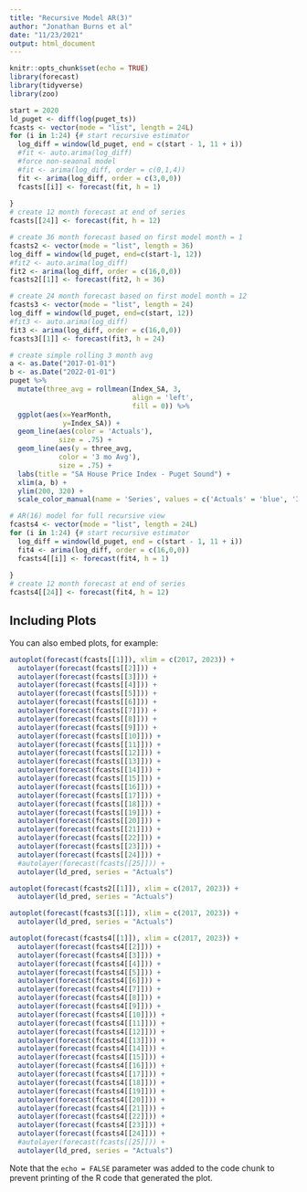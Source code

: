 ```yaml
---
title: "Recursive Model AR(3)"
author: "Jonathan Burns et al"
date: "11/23/2021"
output: html_document
---
```


```r
knitr::opts_chunk$set(echo = TRUE)
library(forecast)
library(tidyverse)
library(zoo)
```


```r
start = 2020
ld_puget <- diff(log(puget_ts))
fcasts <- vector(mode = "list", length = 24L)
for (i in 1:24) {# start recursive estimator
  log_diff = window(ld_puget, end = c(start - 1, 11 + i))
  #fit <- auto.arima(log_diff)
  #force non-seaonal model
  #fit <- arima(log_diff, order = c(0,1,4))
  fit <- arima(log_diff, order = c(3,0,0))
  fcasts[[i]] <- forecast(fit, h = 1)
  
}
# create 12 month forecast at end of series
fcasts[[24]] <- forecast(fit, h = 12)

# create 36 month forecast based on first model month = 1
fcasts2 <- vector(mode = "list", length = 36)
log_diff = window(ld_puget, end=c(start-1, 12))
#fit2 <- auto.arima(log_diff)
fit2 <- arima(log_diff, order = c(16,0,0))
fcasts2[[1]] <- forecast(fit2, h = 36)

# create 24 month forecast based on first model month = 12
fcasts3 <- vector(mode = "list", length = 24)
log_diff = window(ld_puget, end=c(start, 12))
#fit3 <- auto.arima(log_diff)
fit3 <- arima(log_diff, order = c(16,0,0))
fcasts3[[1]] <- forecast(fit3, h = 24)

# create simple rolling 3 month avg
a <- as.Date("2017-01-01")
b <- as.Date("2022-01-01")
puget %>%
  mutate(three_avg = rollmean(Index_SA, 3,
                              align = 'left',
                              fill = 0)) %>%
  ggplot(aes(x=YearMonth,
             y=Index_SA)) +
  geom_line(aes(color = 'Actuals'),
            size = .75) +
  geom_line(aes(y = three_avg,
            color = '3 mo Avg'),
            size = .75) +
  labs(title = "SA House Price Index - Puget Sound") +
  xlim(a, b) +
  ylim(200, 320) +
  scale_color_manual(name = 'Series', values = c('Actuals' = 'blue', '3 mo Avg' = 'red'))

# AR(16) model for full recursive view
fcasts4 <- vector(mode = "list", length = 24L)
for (i in 1:24) {# start recursive estimator
  log_diff = window(ld_puget, end = c(start - 1, 11 + i))
  fit4 <- arima(log_diff, order = c(16,0,0))
  fcasts4[[i]] <- forecast(fit4, h = 1)
  
}
# create 12 month forecast at end of series
fcasts4[[24]] <- forecast(fit4, h = 12)

```

## Including Plots

You can also embed plots, for example:

```r
autoplot(forecast(fcasts[[1]]), xlim = c(2017, 2023)) +
  autolayer(forecast(fcasts[[2]])) +
  autolayer(forecast(fcasts[[3]])) +
  autolayer(forecast(fcasts[[4]])) +
  autolayer(forecast(fcasts[[5]])) +
  autolayer(forecast(fcasts[[6]])) +
  autolayer(forecast(fcasts[[7]])) +
  autolayer(forecast(fcasts[[8]])) +
  autolayer(forecast(fcasts[[9]])) +
  autolayer(forecast(fcasts[[10]])) +
  autolayer(forecast(fcasts[[11]])) +
  autolayer(forecast(fcasts[[12]])) +
  autolayer(forecast(fcasts[[13]])) +
  autolayer(forecast(fcasts[[14]])) +
  autolayer(forecast(fcasts[[15]])) +
  autolayer(forecast(fcasts[[16]])) +
  autolayer(forecast(fcasts[[17]])) +
  autolayer(forecast(fcasts[[18]])) +
  autolayer(forecast(fcasts[[19]])) +
  autolayer(forecast(fcasts[[20]])) +
  autolayer(forecast(fcasts[[21]])) +
  autolayer(forecast(fcasts[[22]])) +
  autolayer(forecast(fcasts[[23]])) +
  autolayer(forecast(fcasts[[24]])) +
  #autolayer(forecast(fcasts[[25]])) +
  autolayer(ld_pred, series = "Actuals")

autoplot(forecast(fcasts2[[1]]), xlim = c(2017, 2023)) +
  autolayer(ld_pred, series = "Actuals")

autoplot(forecast(fcasts3[[1]]), xlim = c(2017, 2023)) +
  autolayer(ld_pred, series = "Actuals")

autoplot(forecast(fcasts4[[1]]), xlim = c(2017, 2023)) +
  autolayer(forecast(fcasts4[[2]])) +
  autolayer(forecast(fcasts4[[3]])) +
  autolayer(forecast(fcasts4[[4]])) +
  autolayer(forecast(fcasts4[[5]])) +
  autolayer(forecast(fcasts4[[6]])) +
  autolayer(forecast(fcasts4[[7]])) +
  autolayer(forecast(fcasts4[[8]])) +
  autolayer(forecast(fcasts4[[9]])) +
  autolayer(forecast(fcasts4[[10]])) +
  autolayer(forecast(fcasts4[[11]])) +
  autolayer(forecast(fcasts4[[12]])) +
  autolayer(forecast(fcasts4[[13]])) +
  autolayer(forecast(fcasts4[[14]])) +
  autolayer(forecast(fcasts4[[15]])) +
  autolayer(forecast(fcasts4[[16]])) +
  autolayer(forecast(fcasts4[[17]])) +
  autolayer(forecast(fcasts4[[18]])) +
  autolayer(forecast(fcasts4[[19]])) +
  autolayer(forecast(fcasts4[[20]])) +
  autolayer(forecast(fcasts4[[21]])) +
  autolayer(forecast(fcasts4[[22]])) +
  autolayer(forecast(fcasts4[[23]])) +
  autolayer(forecast(fcasts4[[24]])) +
  #autolayer(forecast(fcasts[[25]])) +
  autolayer(ld_pred, series = "Actuals")
```

Note that the `echo = FALSE` parameter was added to the code chunk to prevent printing of the R code that generated the plot.
